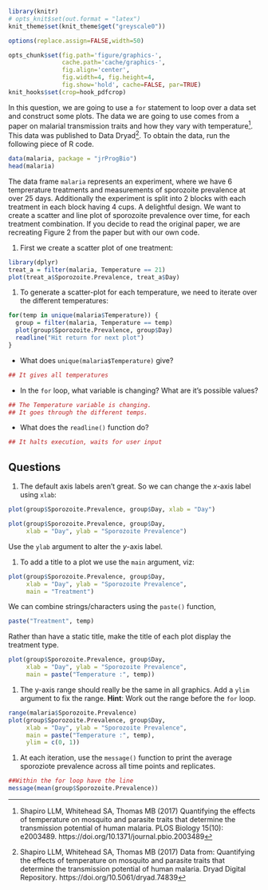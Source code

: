 ```r
library(knitr)
# opts_knit$set(out.format = "latex")
knit_theme$set(knit_theme$get("greyscale0"))

options(replace.assign=FALSE,width=50)

opts_chunk$set(fig.path='figure/graphics-', 
               cache.path='cache/graphics-', 
               fig.align='center', 
               fig.width=4, fig.height=4, 
               fig.show='hold', cache=FALSE, par=TRUE)
knit_hooks$set(crop=hook_pdfcrop)
```

In this question, we are going to use a `for` statement to
loop over a data set and construct some plots. The data we are going to use comes from a paper on malarial transmission traits and how they vary with temperature[^1]. This data was published to Data Dryad[^2]. To obtain the data, run the following piece of R code. 

[^1]: Shapiro LLM, Whitehead SA, Thomas MB (2017) Quantifying the effects of temperature on mosquito and parasite traits that determine the transmission potential of human malaria. PLOS Biology 15(10): e2003489. https://doi.org/10.1371/journal.pbio.2003489

[^2]: Shapiro LLM, Whitehead SA, Thomas MB (2017) Data from: Quantifying the effects of temperature on mosquito and parasite traits that determine the transmission potential of human malaria. Dryad Digital Repository. https://doi.org/10.5061/dryad.74839


```r
data(malaria, package = "jrProgBio")
head(malaria)
``` 

The data frame `malaria` represents an experiment, where we have 6 temprerature treatments and measurements of sporozoite prevalence at over 25 days. Additionally the experiment is split into 2 blocks with each treatment in each block having 4 cups. A delightful design. We want to create a
scatter and line plot of sporozoite prevalence over time, for each treatment combination. If you decide to read the original paper, we are recreating Figure 2 from the paper but with our own code.

1. First we create a scatter plot of one treatment:

```r
library(dplyr)
treat_a = filter(malaria, Temperature == 21)
plot(treat_a$Sporozoite.Prevalence, treat_a$Day)
```


1. To generate a scatter-plot for each temperature, we need to iterate over the different temperatures:

```r
for(temp in unique(malaria$Temperature)) {
  group = filter(malaria, Temperature == temp)
  plot(group$Sporozoite.Prevalence, group$Day)
  readline("Hit return for next plot")
}
```
* What does `unique(malaria$Temperature)` give?
```r
## It gives all temperatures
```
* In the `for` loop, what variable is changing? What are it's possible values?
```r
## The Temperature variable is changing.
## It goes through the different temps.
```
* What does the `readline()` function do?

```r
## It halts execution, waits for user input
```


## Questions

1. The default axis labels aren't great. So we can change the $x$-axis label using `xlab`:
```r
plot(group$Sporozoite.Prevalence, group$Day, xlab = "Day")
```
```r
plot(group$Sporozoite.Prevalence, group$Day,
     xlab = "Day", ylab = "Sporozoite Prevalence")
```
Use the `ylab` argument to alter the $y$-axis label.

1. To add a title to a plot we use the `main` argument, viz:

```r
plot(group$Sporozoite.Prevalence, group$Day,
     xlab = "Day", ylab = "Sporozoite Prevalence",
     main = "Treatment")
```

We can combine strings/characters using the `paste()` function,

```r
paste("Treatment", temp)
```

Rather than have a static title, make the title of each plot display the treatment type.

```r
plot(group$Sporozoite.Prevalence, group$Day,
     xlab = "Day", ylab = "Sporozoite Prevalence",
     main = paste("Temperature :", temp))
```

1. The y-axis range should really be the same in all graphics. Add a `ylim` argument
to fix the range. __Hint__: Work out the range before the `for` loop.

```r
range(malaria$Sporozoite.Prevalence)
plot(group$Sporozoite.Prevalence, group$Day,
     xlab = "Day", ylab = "Sporozoite Prevalence",
     main = paste("Temperature :", temp),
     ylim = c(0, 1))
```

1. At each iteration, use the `message()` function to print the average sporoziote prevalence across all time points and replicates.

```r
##Within the for loop have the line
message(mean(group$Sporozoite.Prevalence))
```

<!-- 1. On each graph, highlight any observations with a blue point if they are -->
<!-- larger than the mean + standard deviations or less than the mean -  -->
<!-- standard deviations. Use the `points()` function to highlight a point. -->
<!-- __Hint__: You don't need `if` statements here.  -->
<!-- Just subset your data frame and pass this new data frame to the points function. -->
<!-- For example, to highlight the points (1,2) and (3, 4) we use the command: -->

<!-- ```{r echo=-1, fig.keep='none'} -->
<!-- plot(0) -->
<!-- points(c(1, 3), c(2, 4), col=2) -->
<!-- ``` -->

<!-- ```{r fig.keep='none', message=FALSE, tidy=FALSE} -->
<!-- plot(group$time, group$values, -->
<!--      ylab = "Measurement", xlab="Time", -->
<!--      main=paste("Treatment", treatment)) -->

<!-- ##Calculate the limits -->
<!-- values = group$values -->
<!-- message(mean(values)) -->
<!-- upper_lim = mean(values) + sd(values) -->
<!-- lower_lim = mean(values) - sd(values) -->

<!-- ##Extract the points -->
<!-- outliers = filter(group, values > upper_lim | values < lower_lim) -->
<!-- ##pch=19 gives a solid dot -->
<!-- ##See ?points -->
<!-- points(outliers$time, outliers$values, col=4, pch=19) -->
<!-- ``` -->


<!-- 1. Suppose we wanted to save individual graphs in a pdf file. Add the `pdf()` -->
<!-- function to your code save the resulting graph. To get unique file names, use the paste -->
<!-- command: -->

<!-- ```{r} -->
<!-- filename = paste0("file", treatment, ".pdf") -->
<!-- ``` -->
<!-- 1. Put your code, i.e. the `for` loop and plotting commands, in a function which takes the data frame as an argument. -->


<!-- ## Solutions -->

<!-- Solutions are contained within this package: -->
<!-- ```{r eval=FALSE, echo=TRUE} -->
<!-- vignette("solutions2", package = "jrProgramming") -->
<!-- ``` -->


<!-- ```{r tidy=FALSE} -->
<!-- ## FULL SOLUTION -->
<!-- viewgraphs = function(exper,  save=FALSE) { -->
<!--   for(treat in unique(exper$treat)) { -->
<!--     if(save) { -->
<!--       filename = paste("file", treat, ".pdf", sep="") -->
<!--       pdf(filename) -->
<!--     } -->

<!--     plot(group$time, group$values, -->
<!--          ylab="Measurement", xlab="Time", -->
<!--          main=paste("Treatment", treat)) -->

<!--     ##Calculate the limits -->
<!--     values = group$values -->
<!--     message(mean(values)) -->
<!--     upper_lim = mean(values) + sd(values) -->
<!--     lower_lim = mean(values) - sd(values) -->

<!--     ##Extract the points -->
<!--     outliers = filter(group, values > upper_lim | values < lower_lim) -->
<!--     ##pch=19 gives a solid dot -->
<!--     ##See ?points -->
<!--     points(outliers$time, outliers$values, col=4, pch=19) -->
<!--     if(save){ -->
<!--       dev.off() -->
<!--     } else {   -->
<!--       readline("Hit return for next plot\n") -->
<!--     } -->
<!--   } -->
<!-- } -->
<!-- ``` -->
